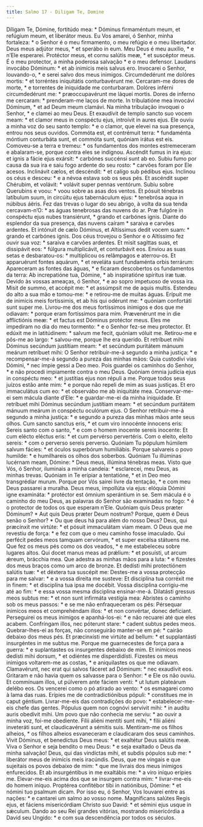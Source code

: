 ```yaml
---
title: Salmo 17 - Diligam Te, Domine
---
```


<div class="grid grid-cols-2 gap-5">
  <span class="text-justify">
    Díligam Te, Dómine, fortitúdo mea: * Dóminus firmaméntum meum, et refúgium
    meum, et liberátor meus.
  </span>
  <span class="text-justify">
    Eu Vos amarei, ó Senhor, minha fortaleza: * o Senhor é o meu firmamento, o
    meu refúgio e o meu libertador.
  </span>
  <span class="text-justify">Deus meus adjútor meus, * et sperábo in eum.</span>
  <span class="text-justify">Meu Deus é meu auxílio, * e n’Ele esperarei.</span>
  <span class="text-justify">
    Protéctor meus, et cornu salútis meæ, * et suscéptor meus.
  </span>
  <span class="text-justify">
    É o meu protector, a minha poderosa salvação * e o meu defensor.
  </span>
  <span class="text-justify">
    Laudans invocábo Dóminum: * et ab inimícis meis salvus ero.
  </span>
  <span class="text-justify">
    Invocarei o Senhor, louvando-o, * e serei salvo dos meus inimigos.
  </span>
  <span class="text-justify">
    Circumdedérunt me dolóres mortis: * et torréntes iniquitátis conturbavérunt
    me.
  </span>
  <span class="text-justify">
    Cercaram-me dores de morte, * e torrentes de iniquidade me conturbaram.
  </span>
  <span class="text-justify">
    Dolóres inférni circumdedérunt me: * præoccupavérunt me láquei mortis.
  </span>
  <span class="text-justify">
    Dores de inferno me cercaram: * prenderam-me laços de morte.
  </span>
  <span class="text-justify">
    In tribulatióne mea invocávi Dóminum, * et ad Deum meum clamávi.
  </span>
  <span class="text-justify">
    Na minha tribulação invoquei o Senhor, * e clamei ao meu Deus.
  </span>
  <span class="text-justify">
    Et exaudívit de templo sancto suo vocem meam: * et clamor meus in conspéctu
    ejus, introívit in aures ejus.
  </span>
  <span class="text-justify">
    Ele ouviu a minha voz do seu santo templo: * e o clamor, que elevei na sua
    presença, entrou nos seus ouvidos.
  </span>
  <span class="text-justify">
    Commóta est, et contrémuit terra: * fundaménta móntium conturbáta sunt, et
    commóta sunt, quóniam irátus est eis.
  </span>
  <span class="text-justify">
    Comoveu-se a terra e tremeu: * os fundamentos dos montes estremeceram e
    abalaram-se, porque contra eles se indignou.
  </span>
  <span class="text-justify">
    Ascéndit fumus in ira ejus: et ignis a fácie ejus exársit: * carbónes
    succénsi sunt ab eo.
  </span>
  <span class="text-justify">
    Subiu fumo por causa da sua ira e saiu fogo ardente do seu rosto: * carvões
    foram por Ele acesos.
  </span>
  <span class="text-justify">
    Inclinávit cælos, et descéndit: * et calígo sub pédibus ejus.
  </span>
  <span class="text-justify">
    Inclinou os céus e desceu: * e a névoa estava sob os seus pés.
  </span>
  <span class="text-justify">
    Et ascéndit super Chérubim, et volávit: * volávit super pennas ventórum.
  </span>
  <span class="text-justify">
    Subiu sobre Querubins e voou: * voou sobre as asas dos ventos.
  </span>
  <span class="text-justify">
    Et pósuit ténebras latíbulum suum, in circúitu ejus tabernáculum ejus: *
    tenebrósa aqua in núbibus áëris.
  </span>
  <span class="text-justify">
    Fez das trevas o lugar do seu abrigo, à volta da sua tenda cercavam-n’O: *
    as águas tenebrosas das nuvens do ar.
  </span>
  <span class="text-justify">
    Præ fulgóre in conspéctu ejus nubes transiérunt, * grando et carbónes ignis.
  </span>
  <span class="text-justify">
    Diante do esplendor da sua presença, das nuvens caíram * saraiva e carvões
    ardentes.
  </span>
  <span class="text-justify">
    Et intónuit de cælo Dóminus, et Altíssimus dedit vocem suam: * grando et
    carbónes ignis.
  </span>
  <span class="text-justify">
    Dos céus trovejou o Senhor e o Altíssimo fez ouvir sua voz: * saraiva e
    carvões ardentes.
  </span>
  <span class="text-justify">
    Et misit sagíttas suas, et dissipávit eos: * fúlgura multiplicávit, et
    conturbávit eos.
  </span>
  <span class="text-justify">
    Enviou as suas setas e desbaratou-os: * multiplicou os relâmpagos e
    aterrou-os.
  </span>
  <span class="text-justify">
    Et apparuérunt fontes aquárum, * et reveláta sunt fundaménta orbis terrárum:
  </span>
  <span class="text-justify">
    Apareceram as fontes das águas, * e ficaram descobertos os fundamentos da
    terra:
  </span>
  <span class="text-justify">
    Ab increpatióne tua, Dómine, * ab inspiratióne spíritus iræ tuæ.
  </span>
  <span class="text-justify">
    Devido às vossas ameaças, ó Senhor, * e ao sopro impetuoso de vossa ira.
  </span>
  <span class="text-justify">
    Misit de summo, et accépit me: * et assúmpsit me de aquis multis.
  </span>
  <span class="text-justify">
    Estendeu do alto a sua mão e tomou-me: * e retirou-me de muitas águas.
  </span>
  <span class="text-justify">
    Erípuit me de inimícis meis fortíssimis, et ab his qui odérunt me: * quóniam
    confortáti sunt super me.
  </span>
  <span class="text-justify">
    Livrou-me dos meus fortíssimos inimigos e dos que me odiavam: * porque eram
    fortíssimos para mim.
  </span>
  <span class="text-justify">
    Prævenérunt me in die afflictiónis meæ: * et factus est Dóminus protéctor
    meus.
  </span>
  <span class="text-justify">
    Eles me impediram no dia do meu tormento: * e o Senhor fez-se meu protector.
  </span>
  <span class="text-justify">
    Et edúxit me in latitúdinem: * salvum me fecit, quóniam vóluit me.
  </span>
  <span class="text-justify">
    Retirou-me e pôs-me ao largo: * salvou-me, porque lhe era querido.
  </span>
  <span class="text-justify">
    Et retríbuet mihi Dóminus secúndum justítiam meam: * et secúndum puritátem
    mánuum meárum retríbuet mihi:
  </span>
  <span class="text-justify">
    O Senhor retribuir-me-á segundo a minha justiça: * e recompensar-me-á
    segundo a pureza das minhas mãos:
  </span>
  <span class="text-justify">
    Quia custodívi vias Dómini, * nec ímpie gessi a Deo meo.
  </span>
  <span class="text-justify">
    Pois guardei os caminhos do Senhor, * e não procedi impiamente contra o meu
    Deus.
  </span>
  <span class="text-justify">
    Quóniam ómnia judícia ejus in conspéctu meo: * et justítias ejus non répuli
    a me.
  </span>
  <span class="text-justify">
    Porque todos seus juízos estão ante mim: * e porque não repeli de mim as
    suas justiças.
  </span>
  <span class="text-justify">
    Et ero immaculátus cum eo: * et observábo me ab iniquitáte mea.
  </span>
  <span class="text-justify">
    Conservar-me-ei sem mácula diante d’Ele: * e guardar-me-ei da minha
    iniquidade.
  </span>
  <span class="text-justify">
    Et retríbuet mihi Dóminus secúndum justítiam meam: * et secúndum puritátem
    mánuum meárum in conspéctu oculórum ejus.
  </span>
  <span class="text-justify">
    O Senhor retribuir-me-á segundo a minha justiça: * e segundo a pureza das
    minhas mãos ante seus olhos.
  </span>
  <span class="text-justify">
    Cum sancto sanctus eris, * et cum viro innocénte ínnocens eris:
  </span>
  <span class="text-justify">
    Sereis santo com o santo, * e com o homem inocente sereis inocente:
  </span>
  <span class="text-justify">
    Et cum elécto eléctus eris: * et cum pervérso pervertéris.
  </span>
  <span class="text-justify">
    Com o eleito, eleito sereis: * com o perverso sereis perverso.
  </span>
  <span class="text-justify">
    Quóniam Tu pópulum húmilem salvum fácies: * et óculos superbórum humiliábis.
  </span>
  <span class="text-justify">
    Porque salvareis o povo humilde: * e humilhareis os olhos dos soberbos.
  </span>
  <span class="text-justify">
    Quóniam Tu illúminas lucérnam meam, Dómine: * Deus meus, illúmina ténebras
    meas.
  </span>
  <span class="text-justify">
    Visto que Vós, ó Senhor, iluminais a minha candeia: * esclarecei, meu Deus,
    as minhas trevas.
  </span>
  <span class="text-justify">
    Quóniam in Te erípiar a tentatióne, * et in Deo meo transgrédiar murum.
  </span>
  <span class="text-justify">
    Porque por Vós sairei livre da tentação, * e com meu Deus passarei a
    muralha.
  </span>
  <span class="text-justify">
    Deus meus, impollúta via ejus: elóquia Dómini igne examináta: * protéctor
    est ómnium sperántium in se.
  </span>
  <span class="text-justify">
    Sem mácula é o caminho do meu Deus, as palavras do Senhor são examinadas no
    fogo: * é o protector de todos os que esperam n’Ele.
  </span>
  <span class="text-justify">
    Quóniam quis Deus præter Dóminum? * Aut quis Deus præter Deum nostrum?
  </span>
  <span class="text-justify">
    Porque, quem é Deus senão o Senhor? * Ou que deus há para além do nosso
    Deus?
  </span>
  <span class="text-justify">
    Deus, qui præcínxit me virtúte: * et pósuit immaculátam viam meam.
  </span>
  <span class="text-justify">
    O Deus que me revestiu de força: * e fez com que o meu caminho fosse
    imaculado.
  </span>
  <span class="text-justify">
    Qui perfécit pedes meos tamquam cervórum, * et super excélsa státuens me.
  </span>
  <span class="text-justify">
    Que fez os meus pés como os dos veados, * e me estabeleceu sobre lugares
    altos.
  </span>
  <span class="text-justify">
    Qui docet manus meas ad prǽlium: * et posuísti, ut arcum ǽreum, brácchia
    mea.
  </span>
  <span class="text-justify">
    Que adestra as minhas mãos para a luta: * e fizestes dos meus braços como um
    arco de bronze.
  </span>
  <span class="text-justify">
    Et dedísti mihi protectiónem salútis tuæ: * et déxtera tua suscépit me:
  </span>
  <span class="text-justify">
    Destes-me a vossa protecção para me salvar: * e a vossa direita me susteve:
  </span>
  <span class="text-justify">
    Et disciplína tua corréxit me in finem: * et disciplína tua ipsa me docébit.
  </span>
  <span class="text-justify">
    Vossa disciplina corrigiu-me até ao fim: * e essa vossa mesma disciplina
    ensinar-me-á.
  </span>
  <span class="text-justify">
    Dilatásti gressus meos subtus me: * et non sunt infirmáta vestígia mea:
  </span>
  <span class="text-justify">
    Abristes o caminho sob os meus passos: * e se me não enfraqueceram os pés:
  </span>
  <span class="text-justify">
    Pérsequar inimícos meos et comprehéndam illos: * et non convértar, donec
    defíciant.
  </span>
  <span class="text-justify">
    Perseguirei os meus inimigos e apanhá-los-ei: * e não recuarei até que eles
    acabem.
  </span>
  <span class="text-justify">
    Confríngam illos, nec póterunt stare: * cadent subtus pedes meos.
  </span>
  <span class="text-justify">
    Quebrar-lhes-ei as forças, não conseguirão manter-se em pé: * cairão debaixo
    dos meus pés.
  </span>
  <span class="text-justify">
    Et præcinxísti me virtúte ad bellum: * et supplantásti insurgéntes in me
    subtus me.
  </span>
  <span class="text-justify">
    Porque me guarnecestes de força para a guerra: * e suplantastes os
    insurgentes debaixo de mim.
  </span>
  <span class="text-justify">
    Et inimícos meos dedísti mihi dorsum, * et odiéntes me disperdidísti.
  </span>
  <span class="text-justify">
    Fizestes os meus inimigos voltarem-me as costas, * e aniquilastes os que me
    odiavam.
  </span>
  <span class="text-justify">
    Clamavérunt, nec erat qui salvos fáceret ad Dóminum: * nec exaudívit eos.
  </span>
  <span class="text-justify">
    Gritaram e não havia quem os salvasse para o Senhor: * e Ele os não ouviu.
  </span>
  <span class="text-justify">
    Et commínuam illos, ut púlverem ante fáciem venti: * ut lutum plateárum
    delébo eos.
  </span>
  <span class="text-justify">
    Os vencerei como o pó atirado ao vento: * os esmagarei como à lama das ruas.
  </span>
  <span class="text-justify">
    Erípies me de contradictiónibus pópuli: * constítues me in caput géntium.
  </span>
  <span class="text-justify">
    Livrar-me-eis das contradições do povo: * estabelecer-me-eis chefe das
    gentes.
  </span>
  <span class="text-justify">
    Pópulus quem non cognóvi servívit mihi: * in audítu auris obedívit mihi.
  </span>
  <span class="text-justify">
    Um povo que não conhecia me serviu: * ao ouvir a minha voz, foi-me
    obediente.
  </span>
  <span class="text-justify">
    Fílii aliéni mentíti sunt mihi, * fílii aliéni inveteráti sunt, et
    claudicavérunt a sémitis suis.
  </span>
  <span class="text-justify">
    Mentiram-me os filhos alheios, * os filhos alheios esvaneceram e claudicaram
    dos seus caminhos.
  </span>
  <span class="text-justify">
    Vivit Dóminus, et benedíctus Deus meus: * et exaltétur Deus salútis meæ.
  </span>
  <span class="text-justify">
    Viva o Senhor e seja bendito o meu Deus: * e seja exaltado o Deus da minha
    salvação!
  </span>
  <span class="text-justify">
    Deus, qui das vindíctas mihi, et subdis pópulos sub me: * liberátor meus de
    inimícis meis iracúndis.
  </span>
  <span class="text-justify">
    Deus, que me vingais e que sujeitais os povos debaixo de mim: * que me
    livrais dos meus inimigos enfurecidos.
  </span>
  <span class="text-justify">
    Et ab insurgéntibus in me exaltábis me: * a viro iníquo erípies me.
  </span>
  <span class="text-justify">
    Elevar-me-eis acima dos que se insurgem contra mim: * livrar-me-eis do homem
    iníquo.
  </span>
  <span class="text-justify">
    Proptérea confitébor tibi in natiónibus, Dómine: * et nómini tuo psalmum
    dicam.
  </span>
  <span class="text-justify">
    Por isso eu, ó Senhor, Vos louvarei entre as nações: * e cantarei um salmo
    ao vosso nome.
  </span>
  <span class="text-justify">
    Magníficans salútes Regis ejus, et fáciens misericórdiam Christo suo David:
    * et sémini ejus usque in sǽculum.
  </span>
  <span class="text-justify">
    Dando ao seu Rei grandes vitórias, mostrando misericórdia a David seu
    Ungido: * e com sua descendência por todos os séculos.
  </span>
</div>
